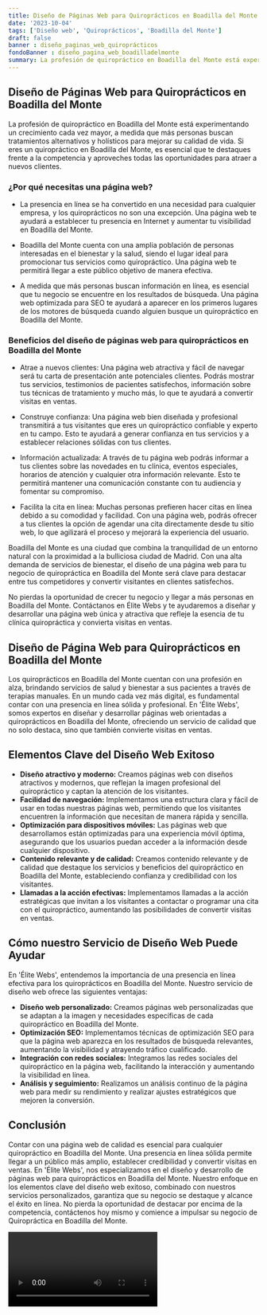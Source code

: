```yaml
---
title: Diseño de Páginas Web para Quiroprácticos en Boadilla del Monte
date: '2023-10-04'
tags: ['Diseño web', 'Quiroprácticos', 'Boadilla del Monte']
draft: false
banner : diseño_paginas_web_quiroprácticos
fondoBanner : diseño_pagina_web_boadilladelmonte
summary: La profesión de quiropráctico en Boadilla del Monte está experimentando un crecimiento cada vez mayor, a medida que más personas buscan tratamientos alternativos y holísticos para mejorar su calidad de vida. Si eres un quiropráctico en Boadilla del Monte, es esencial que te destaques frente a la competencia y aproveches todas las oportunidades para atraer a nuevos clientes. 
---
```


## Diseño de Páginas Web para Quiroprácticos en Boadilla del Monte

La profesión de quiropráctico en Boadilla del Monte está experimentando un crecimiento cada vez mayor, a medida que más personas buscan tratamientos alternativos y holísticos para mejorar su calidad de vida. Si eres un quiropráctico en Boadilla del Monte, es esencial que te destaques frente a la competencia y aproveches todas las oportunidades para atraer a nuevos clientes. 

### ¿Por qué necesitas una página web?

* La presencia en línea se ha convertido en una necesidad para cualquier empresa, y los quiroprácticos no son una excepción. Una página web te ayudará a establecer tu presencia en Internet y aumentar tu visibilidad en Boadilla del Monte.

* Boadilla del Monte cuenta con una amplia población de personas interesadas en el bienestar y la salud, siendo el lugar ideal para promocionar tus servicios como quiropráctico. Una página web te permitirá llegar a este público objetivo de manera efectiva.

* A medida que más personas buscan información en línea, es esencial que tu negocio se encuentre en los resultados de búsqueda. Una página web optimizada para SEO te ayudará a aparecer en los primeros lugares de los motores de búsqueda cuando alguien busque un quiropráctico en Boadilla del Monte.

### Beneficios del diseño de páginas web para quiroprácticos en Boadilla del Monte

* Atrae a nuevos clientes: Una página web atractiva y fácil de navegar será tu carta de presentación ante potenciales clientes. Podrás mostrar tus servicios, testimonios de pacientes satisfechos, información sobre tus técnicas de tratamiento y mucho más, lo que te ayudará a convertir visitas en ventas.

* Construye confianza: Una página web bien diseñada y profesional transmitirá a tus visitantes que eres un quiropráctico confiable y experto en tu campo. Esto te ayudará a generar confianza en tus servicios y a establecer relaciones sólidas con tus clientes.

* Información actualizada: A través de tu página web podrás informar a tus clientes sobre las novedades en tu clínica, eventos especiales, horarios de atención y cualquier otra información relevante. Esto te permitirá mantener una comunicación constante con tu audiencia y fomentar su compromiso.

* Facilita la cita en línea: Muchas personas prefieren hacer citas en línea debido a su comodidad y facilidad. Con una página web, podrás ofrecer a tus clientes la opción de agendar una cita directamente desde tu sitio web, lo que agilizará el proceso y mejorará la experiencia del usuario.

Boadilla del Monte es una ciudad que combina la tranquilidad de un entorno natural con la proximidad a la bulliciosa ciudad de Madrid. Con una alta demanda de servicios de bienestar, el diseño de una página web para tu negocio de quiropráctica en Boadilla del Monte será clave para destacar entre tus competidores y convertir visitantes en clientes satisfechos.

No pierdas la oportunidad de crecer tu negocio y llegar a más personas en Boadilla del Monte. Contáctanos en Élite Webs y te ayudaremos a diseñar y desarrollar una página web única y atractiva que refleje la esencia de tu clínica quiropráctica y convierta visitas en ventas.

<GifSeo />

<Cta />

## Diseño de Página Web para Quiroprácticos en Boadilla del Monte

Los quiroprácticos en Boadilla del Monte cuentan con una profesión en alza, brindando servicios de salud y bienestar a sus pacientes a través de terapias manuales. En un mundo cada vez más digital, es fundamental contar con una presencia en línea sólida y profesional. En 'Élite Webs', somos expertos en diseñar y desarrollar páginas web orientadas a quiroprácticos en Boadilla del Monte, ofreciendo un servicio de calidad que no solo destaca, sino que también convierte visitas en ventas.

## Elementos Clave del Diseño Web Exitoso

- **Diseño atractivo y moderno:** Creamos páginas web con diseños atractivos y modernos, que reflejan la imagen profesional del quiropráctico y captan la atención de los visitantes.
- **Facilidad de navegación:** Implementamos una estructura clara y fácil de usar en todas nuestras páginas web, permitiendo que los visitantes encuentren la información que necesitan de manera rápida y sencilla.
- **Optimización para dispositivos móviles:** Las páginas web que desarrollamos están optimizadas para una experiencia móvil óptima, asegurando que los usuarios puedan acceder a la información desde cualquier dispositivo.
- **Contenido relevante y de calidad:** Creamos contenido relevante y de calidad que destaque los servicios y beneficios del quiropráctico en Boadilla del Monte, estableciendo confianza y credibilidad con los visitantes.
- **Llamadas a la acción efectivas:** Implementamos llamadas a la acción estratégicas que invitan a los visitantes a contactar o programar una cita con el quiropráctico, aumentando las posibilidades de convertir visitas en ventas.

## Cómo nuestro Servicio de Diseño Web Puede Ayudar

En 'Élite Webs', entendemos la importancia de una presencia en línea efectiva para los quiroprácticos en Boadilla del Monte. Nuestro servicio de diseño web ofrece las siguientes ventajas:

- **Diseño web personalizado:** Creamos páginas web personalizadas que se adaptan a la imagen y necesidades específicas de cada quiropráctico en Boadilla del Monte.
- **Optimización SEO:** Implementamos técnicas de optimización SEO para que la página web aparezca en los resultados de búsqueda relevantes, aumentando la visibilidad y atrayendo tráfico cualificado.
- **Integración con redes sociales:** Integramos las redes sociales del quiropráctico en la página web, facilitando la interacción y aumentando la visibilidad en línea.
- **Análisis y seguimiento:** Realizamos un análisis continuo de la página web para medir su rendimiento y realizar ajustes estratégicos que mejoren la conversión.

## Conclusión

Contar con una página web de calidad es esencial para cualquier quiropráctico en Boadilla del Monte. Una presencia en línea sólida permite llegar a un público más amplio, establecer credibilidad y convertir visitas en ventas. En 'Élite Webs', nos especializamos en el diseño y desarrollo de páginas web para quiroprácticos en Boadilla del Monte. Nuestro enfoque en los elementos clave del diseño web exitoso, combinado con nuestros servicios personalizados, garantiza que su negocio se destaque y alcance el éxito en línea. No pierda la oportunidad de destacar por encima de la competencia, contáctenos hoy mismo y comience a impulsar su negocio de Quiropráctica en Boadilla del Monte.

<Video />

<CtaBot job='Quiroprácticos' city='Boadilla del Monte'/>

<Gmaps query='Boadilla del Monte+españa+maps' />